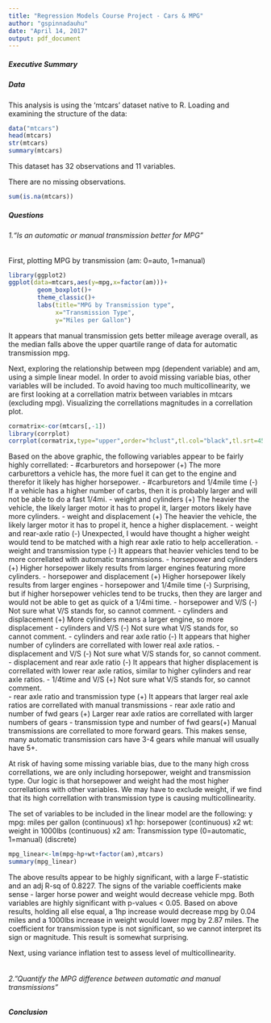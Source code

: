 ```yaml
---
title: "Regression Models Course Project - Cars & MPG"
author: "gspinnadauhu"
date: "April 14, 2017"
output: pdf_document
---
```


##### Executive Summary

##### Data
This analysis is using the 'mtcars' dataset native to R.
Loading and examining the structure of the data:
```r
data("mtcars")
head(mtcars)
str(mtcars)
summary(mtcars)
```
This dataset has 32 observations and 11 variables.

There are no missing observations.
```r
sum(is.na(mtcars))
```
##### Questions
###### 1.“Is an automatic or manual transmission better for MPG”
First, plotting MPG by transmission (am: 0=auto, 1=manual)
```r
library(ggplot2)
ggplot(data=mtcars,aes(y=mpg,x=factor(am)))+
        geom_boxplot()+
        theme_classic()+
        labs(title="MPG by Transmission type",
             x="Transmission Type",
             y="Miles per Gallon")
```
It appears that manual transmission gets better mileage average overall, as the median falls above the upper quartile range of data for automatic transmission mpg.

Next, exploring the relationship between mpg (dependent variable) and am, using a simple linear model.
In order to avoid missing variable bias, other variables will be included. To avoid having too much multicollinearity, we are first looking at a correllation matrix between variables in mtcars (excluding mpg). Visualizing the correllations magnitudes in a correllation plot.
```r
cormatrix<-cor(mtcars[,-1])
library(corrplot)
corrplot(cormatrix,type="upper",order="hclust",tl.col="black",tl.srt=45)
```
Based on the above graphic, the following variables appear to be fairly highly correllated:
- #carburetors and horsepower (+)
    The more carburettors a vehicle has, the more fuel it can get to the engine and therefor it likely has higher horsepower.
- #carburetors and 1/4mile time (-)
    If a vehicle has a higher number of carbs, then it is probably larger and will not be able to do a fast 1/4mi.
- weight and cylinders (+)
    The heavier the vehicle, the likely larger motor it has to propel it, larger motors likely have more cylinders.
- weight and displacement (+)
    The heavier the vehicle, the likely larger motor it has to propel it, hence a higher displacement.
- weight and rear-axle ratio (-)
    Unexpected, I would have thought a higher weight would tend to be matched with a high rear axle ratio to help accelleration.
- weight and transmission type (-)
    It appears that heavier vehicles tend to be more correllated with automatic transmissions.
- horsepower and cylinders (+)
    Higher horsepower likely results from larger engines featuring more cylinders.
- horsepower and displacement (+)
    Higher horsepower likely results from larger engines
- horsepower and 1/4mile time (-)
    Surprising, but if higher horsepower vehicles tend to be trucks, then they are larger and would not be able to get as quick of a 1/4mi time.
- horsepower and V/S (-)
    Not sure what V/S stands for, so cannot comment.
- cylinders and displacement (+)
    More cylinders means a larger engine, so more displacement
- cylinders and V/S (-)
    Not sure what V/S stands for, so cannot comment.
- cylinders and rear axle ratio (-)
    It appears that higher number of cylinders are correllated with lower real axle ratios.
- displacement and V/S (-)
    Not sure what V/S stands for, so cannot comment.    
- displacement and rear axle ratio (-)
    It appears that higher displacement is correllated with lower rear axle ratios, similar to higher cylinders and rear axle ratios.
- 1/4time and V/S (+)
    Not sure what V/S stands for, so cannot comment.  
- rear axle ratio and transmission type (+)
    It appears that larger real axle ratios are correllated with manual transmissions
- rear axle ratio and number of fwd gears (+)
    Larger rear axle ratios are correllated with larger numbers of gears
- transmission type and number of fwd gears(+)
    Manual transmissions are correllated to more forward gears. This makes sense, many automatic transmission cars have 3-4 gears while manual will usually have 5+.

At risk of having some missing variable bias, due to the many high cross correllations, we are only including horsepower, weight and transmission type. Our logic is that horsepower and weight had the most higher correllations with other variables. We may have to exclude weight, if we find that its high correllation with transmission type is causing multicollinearity.

The set of variables to be included in the linear model are the following:
y  mpg: miles per gallon (continuous)
x1 hp: horsepower (continuous)
x2 wt: weight in 1000lbs (continuous)
x2 am: Transmission type (0=automatic, 1=manual) (discrete)

```r
mpg_linear<-lm(mpg~hp+wt+factor(am),mtcars)
summary(mpg_linear)
```
The above results appear to be highly significant, with a large F-statistic and an adj R-sq of 0.8227.
The signs of the variable coefficients make sense - larger horse power and weight would decrease vehicle mpg. Both variables are highly significant with p-values < 0.05.
Based on above results, holding all else equal, a 1hp increase would decrease mpg by 0.04 miles and a 1000lbs increase in weight would lower mpg by 2.87 miles.
The coefficient for transmission type is not significant, so we cannot interpret its sign or magnitude. This result is somewhat surprising.

Next, using variance inflation test to assess level of multicollinearity.
```r

```


###### 2."Quantify the MPG difference between automatic and manual transmissions"

##### Conclusion